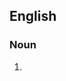 ==English==

===Noun===
{{en-noun|physico-theolog|ies}}

# {{alternative spelling of|physicotheology}}